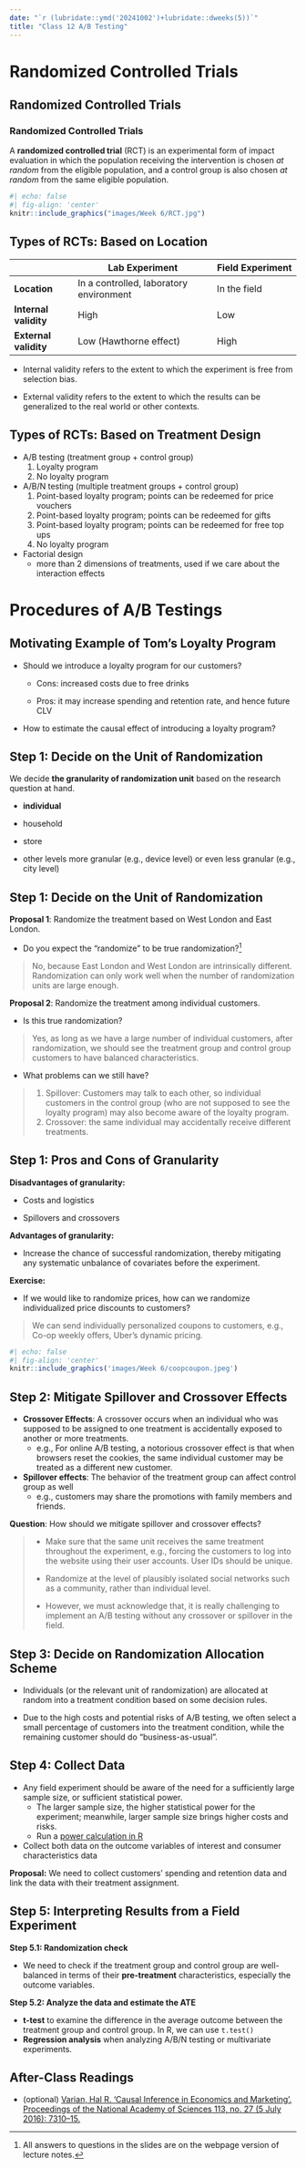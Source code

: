 ```yaml
---
date: "`r (lubridate::ymd('20241002')+lubridate::dweeks(5))`"
title: "Class 12 A/B Testing"
---
```


# Randomized Controlled Trials

## Randomized Controlled Trials

::: block
### Randomized Controlled Trials {.unnumbered}

A **randomized controlled trial** (RCT) is an experimental form of impact evaluation in which the population receiving the intervention is chosen *at random* from the eligible population, and a control group is also chosen *at random* from the same eligible population.
:::

```r
#| echo: false
#| fig-align: 'center'
knitr::include_graphics("images/Week 6/RCT.jpg")
```

## Types of RCTs: Based on Location

|                     | **Lab Experiment**                          | **Field Experiment**      |
|---------------------|---------------------------------------------|---------------------------|
| **Location**        | In a controlled, laboratory environment     | In the field              |
| **Internal validity** | High                                     | Low                       |
| **External validity** | Low (Hawthorne effect)                   | High                      |

- Internal validity refers to the extent to which the experiment is free from selection bias.

- External validity refers to the extent to which the results can be generalized to the real world or other contexts.

## Types of RCTs: Based on Treatment Design

-   A/B testing (treatment group + control group)
    1.  Loyalty program
    2.  No loyalty program
-   A/B/N testing (multiple treatment groups + control group)
    1.  Point-based loyalty program; points can be redeemed for price vouchers
    2.  Point-based loyalty program; points can be redeemed for gifts
    3.  Point-based loyalty program; points can be redeemed for free top ups
    4.  No loyalty program
-   Factorial design
    -   more than 2 dimensions of treatments, used if we care about the interaction effects

# Procedures of A/B Testings

## Motivating Example of Tom's Loyalty Program

-   Should we introduce a loyalty program for our customers?

    -   Cons: increased costs due to free drinks

    -   Pros: it may increase spending and retention rate, and hence future CLV

-   How to estimate the causal effect of introducing a loyalty program?

## Step 1: Decide on the Unit of Randomization

We decide **the granularity of randomization unit** based on the research question at hand.

-   **individual** 

-   household

-   store

-   other levels more granular (e.g., device level) or even less granular (e.g., city level)

## Step 1: Decide on the Unit of Randomization

**Proposal 1**: Randomize the treatment based on West London and East London.

-   Do you expect the "randomize" to be true randomization?^[All answers to questions in the slides are on the webpage version of lecture notes.]

::: {.content-hidden when-format="beamer"}
> No, because East London and West London are intrinsically different. Randomization can only work well when the number of randomization units are large enough.
:::

**Proposal 2**: Randomize the treatment among individual customers.

-   Is this true randomization?

::: {.content-hidden when-format="beamer"}
> Yes, as long as we have a large number of individual customers, after randomization, we should see the treatment group and control group customers to have balanced characteristics.
:::

-   What problems can we still have?

> ::: {.content-hidden when-format="beamer"}
> 1.  Spillover: Customers may talk to each other, so individual customers in the control group (who are not supposed to see the loyalty program) may also become aware of the loyalty program.
> 2.  Crossover: the same individual may accidentally receive different treatments.
> :::

## Step 1: Pros and Cons of Granularity

**Disadvantages of granularity:**

-   Costs and logistics

-   Spillovers and crossovers

**Advantages of granularity:**

-   Increase the chance of successful randomization, thereby mitigating any systematic unbalance of covariates before the experiment.

**Exercise:**

-  If we would like to randomize prices, how can we randomize individualized price discounts to customers?

::: {.content-hidden when-format="beamer"}
> We can send individually personalized coupons to customers, e.g., Co-op weekly offers, Uber's dynamic pricing.

```r
#| echo: false
#| fig-align: 'center'
knitr::include_graphics('images/Week 6/coopcoupon.jpeg')
```
:::

## Step 2: Mitigate Spillover and Crossover Effects

-   **Crossover Effects**: A crossover occurs when an individual who was supposed to be assigned to one treatment is accidentally exposed to another or more treatments.
    -   e.g., For online A/B testing, a notorious crossover effect is that when browsers reset the cookies, the same individual customer may be treated as a different new customer.
-   **Spillover effects**: The behavior of the treatment group can affect control group as well
    -   e.g., customers may share the promotions with family members and friends.

**Question**: How should we mitigate spillover and crossover effects?

> ::: {.content-hidden when-format="beamer"}
> -   Make sure that the same unit receives the same treatment throughout the experiment, e.g., forcing the customers to log into the website using their user accounts. User IDs should be unique.
>
> -   Randomize at the level of plausibly isolated social networks such as a community, rather than individual level.
>
> -   However, we must acknowledge that, it is really challenging to implement an A/B testing without any crossover or spillover in the field.
> :::

## Step 3: Decide on Randomization Allocation Scheme

-   Individuals (or the relevant unit of randomization) are allocated at random into a treatment condition based on some decision rules.

-   Due to the high costs and potential risks of A/B testing, we often select a small percentage of customers into the treatment condition, while the remaining customer should do "business-as-usual".

## Step 4: Collect Data

-   Any field experiment should be aware of the need for a sufficiently large sample size, or sufficient statistical power.
    -   The larger sample size, the higher statistical power for the experiment; meanwhile, larger sample size brings higher costs and risks.
    -   Run a [power calculation in R](https://cran.r-project.org/web/packages/pwrss/vignettes/examples.html)

-   Collect both data on the outcome variables of interest and consumer characteristics data

**Proposal:** We need to collect customers' spending and retention data and link the data with their treatment assignment.

## Step 5: Interpreting Results from a Field Experiment

**Step 5.1: Randomization check**

-   We need to check if the treatment group and control group are well-balanced in terms of their **pre-treatment** characteristics, especially the outcome variables.

**Step 5.2: Analyze the data and estimate the ATE**

-   **t-test** to examine the difference in the average outcome between the treatment group and control group. In R, we can use `t.test()`
-   **Regression analysis** when analyzing A/B/N testing or multivariate experiments.

## After-Class Readings

-   (optional) [Varian, Hal R. 'Causal Inference in Economics and Marketing'. Proceedings of the National Academy of Sciences 113, no. 27 (5 July 2016): 7310--15.](https://ucl.primo.exlibrisgroup.com/permalink/44UCL_INST/18kagqf/cdi_pubmedcentral_primary_oai_pubmedcentral_nih_gov_4941501)
